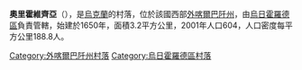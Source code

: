 {{coord|48|39|11|N|22|24|1|E|scale:100000|display=title}}

'''奧里霍維齊亞'''（{{lang-uk|Оріховиця}}），是[[烏克蘭|烏克蘭]]的村落，位於該國西部[[外喀爾巴阡州|外喀爾巴阡州]]，由[[烏日霍羅德區|烏日霍羅德區]]負責管轄，始建於1650年，面積3.2平方公里，2001年人口604，人口密度每平方公里188.8人。

{{DEFAULTSORT:Оріховиця}}

[[Category:外喀爾巴阡州村落|Category:外喀爾巴阡州村落]]
[[Category:烏日霍羅德區村落|Category:烏日霍羅德區村落]]


{{Zakarpattia-geo-stub}}